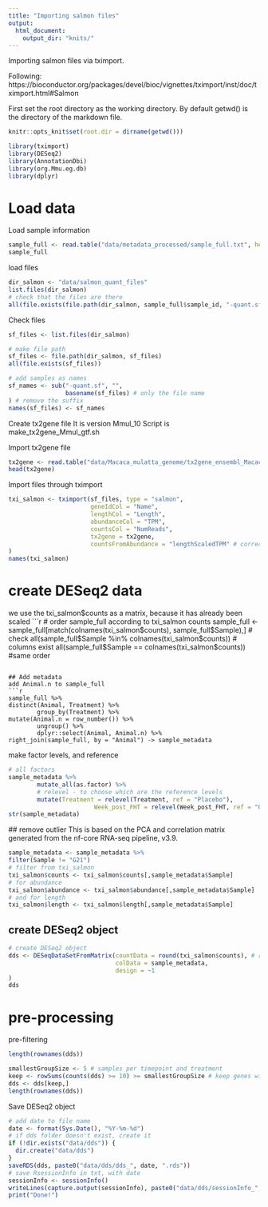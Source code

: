 ---
title: "Importing salmon files"
output:
  html_document:
    output_dir: "knits/"
---

Importing salmon files via tximport.


Following:
https://bioconductor.org/packages/devel/bioc/vignettes/tximport/inst/doc/tximport.html#Salmon

First set the root directory as the working directory.
By default getwd() is the directory of the markdown file.
```{r setup, include=FALSE}
knitr::opts_knit$set(root.dir = dirname(getwd()))
```

```{r message=FALSE, warning=FALSE}
library(tximport)
library(DESeq2)
library(AnnotationDbi)
library(org.Mmu.eg.db)
library(dplyr)
```


# Load data
Load sample information

```{r}
sample_full <- read.table("data/metadata_processed/sample_full.txt", header = TRUE, sep = "\t")
sample_full
```
load files
```{r}
dir_salmon <- "data/salmon_quant_files"
list.files(dir_salmon)
# check that the files are there
all(file.exists(file.path(dir_salmon, sample_full$sample_id, "-quant.sf")))
```


Check files
```{r}
sf_files <- list.files(dir_salmon)

# make file path
sf_files <- file.path(dir_salmon, sf_files)
all(file.exists(sf_files))

# add samples as names
sf_names <- sub("-quant.sf", "",
                basename(sf_files) # only the file name
) # remove the suffix
names(sf_files) <- sf_names

```

Create tx2gene file
It is version Mmul_10
Script is make_tx2gene_Mmul_gtf.sh

Import tx2gene file
```{r}
tx2gene <- read.table("data/Macaca_mulatta_genome/tx2gene_ensembl_Macaca_mulatta_genome.txt", header = FALSE,sep = "\t")
head(tx2gene)
```

Import files through tximport
```{r}
txi_salmon <- tximport(sf_files, type = "salmon",
                       geneIdCol = "Name",
                       lengthCol = "Length",
                       abundanceCol = "TPM",
                       countsCol = "NumReads",
                       tx2gene = tx2gene,
                       countsFromAbundance = "lengthScaledTPM" # corrected by transcript length over samples and library size.
)
names(txi_salmon)
```

# create DESeq2 data
we use the txi_salmon$counts as a matrix, because it has already been scaled
```{r}
# order sample_full according to txi_salmon counts
sample_full <- sample_full[match(colnames(txi_salmon$counts), sample_full$Sample),]
# check
all(sample_full$Sample %in% colnames(txi_salmon$counts)) # columns exist
all(sample_full$Sample == colnames(txi_salmon$counts)) #same order

```

## Add metadata
add Animal.n to sample_full
```{r}
sample_full %>%
distinct(Animal, Treatment) %>%
		group_by(Treatment) %>%
mutate(Animal.n = row_number()) %>%
		ungroup() %>%
		dplyr::select(Animal, Animal.n) %>%
right_join(sample_full, by = "Animal") -> sample_metadata

```
make factor levels, and reference
```{r}
# all factors
sample_metadata %>%
		mutate_all(as.factor) %>%
        # relevel - to choose which are the reference levels
        mutate(Treatment = relevel(Treatment, ref = "Placebo"),
                        Week_post_FHT = relevel(Week_post_FHT, ref = "0") ) -> sample_metadata
str(sample_metadata)

```
 ## remove outlier
This is based on the PCA and correlation matrix generated from the nf-core RNA-seq pipeline, v3.9.
```{r}
sample_metadata <- sample_metadata %>%
filter(Sample != "G21")
# filter from txi_salmon
txi_salmon$counts <- txi_salmon$counts[,sample_metadata$Sample]
# for abundance
txi_salmon$abundance <- txi_salmon$abundance[,sample_metadata$Sample]
# and for length
txi_salmon$length <- txi_salmon$length[,sample_metadata$Sample]
```


## create DESeq2 object
```{r}

# create DESeq2 object
dds <- DESeqDataSetFromMatrix(countData = round(txi_salmon$counts), # round to integer
                              colData = sample_metadata,
                              design = ~1
)
dds
```

# pre-processing

pre-filtering
```{r}
length(rownames(dds))
```



```{r}
smallestGroupSize <- 5 # samples per timepoint and treatment
keep <- rowSums(counts(dds) >= 10) >= smallestGroupSize # keep genes with at least 10 counts in 5 samples
dds <- dds[keep,]
length(rownames(dds))
```

Save DESeq2 object
```{r}
# add date to file name
date <- format(Sys.Date(), "%Y-%m-%d")
# if dds folder doesn't exist, create it
if (!dir.exists("data/dds")) {
  dir.create("data/dds")
}
saveRDS(dds, paste0("data/dds/dds_", date, ".rds"))
# save RsessionInfo in txt, with date
sessionInfo <- sessionInfo()
writeLines(capture.output(sessionInfo), paste0("data/dds/sessionInfo_", date, ".txt"))
print("Done!")
```

